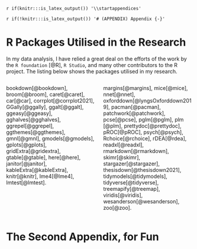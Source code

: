 `r if(knitr:::is_latex_output()) '\\startappendices'`

`r if(!knitr:::is_latex_output()) '# (APPENDIX) Appendix {-}'` 

<!-- If you feel it necessary to include an appendix, it goes here. The first appendix should include the commands above. -->


# R Packages Utilised in the Research

In my data analysis, I have relied a great deal on the efforts of the work by the `R foundation` [@R], `R Studio`, and many other contributors to the R project. The listing below shows the packages utilised in my research. 

:::::::::::::: {.columns}
::: {.column width="40%"}

bookdown[@bookdown],
broom[@broom],
caret[@caret],
car[@car],
corrplot[@corrplot2021],
GGally[@ggally],
ggalt[@ggalt],
ggeasy[@ggeasy],
gghalves[@gghalves],
ggrepel[@ggrepel],
ggthemes[@ggthemes],
gmnl[@gmnl],
gmodels[@gmodels],
gplots[@gplots], 
gridExtra[@gridextra],
gtable[@gtable],
here[@here],
janitor[@janitor],
kableExtra[@kableExtra],
knitr[@knitr], 
lme4[@lme4], 
lmtest[@lmtest].

:::
::: {.column width="40%"}

margins[@margins],
mice[@mice],
nnet[@nnet],
oxforddown[@lyngsOxforddown2019],
pacman[@pacman], 
patchwork[@patchwork], 
pcse[@pcse],
pglm[@pglm], 
plm [@plm],
prettydoc[@prettydoc], 
pROC[@pROC], 
psych[@psych], 
Rchoice[@rchoice], 
rDEA[@rdea],
readxl[@readxl],
rmarkdown[@rmarkdown],
skimr[@skimr],
stargazer[@stargazer],
thesisdown[@thesisdown2021],
tidymodels[@tidymodels],
tidyverse[@tidyverse],
treemapify[@treemap], 
viridis[@viridis], 
wesanderson[@wesanderson],
zoo[@zoo].

:::
::::::::::::::


# The Second Appendix, for Fun
